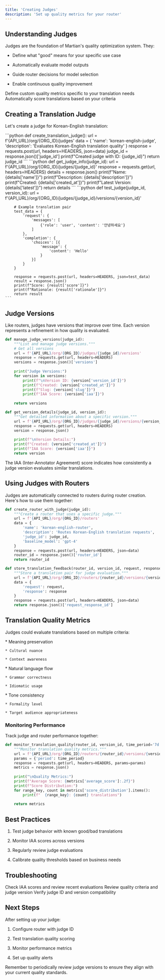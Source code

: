 ```yaml
---
title: 'Creating Judges'
description: 'Set up quality metrics for your router'
---
```


## Understanding Judges

Judges are the foundation of Martian's quality optimization system. They:

* Define what "good" means for your specific use case

* Automatically evaluate model outputs

* Guide router decisions for model selection

* Enable continuous quality improvement

<CardGroup cols={2}>
  <Card title="Quality Definition" icon="scale-balanced">
    Define custom quality metrics specific to your translation needs
  </Card>

  <Card title="Automatic Evaluation" icon="robot">
    Automatically score translations based on your criteria
  </Card>
</CardGroup>

## Creating a Translation Judge

Let's create a judge for Korean-English translation:

<Steps>
  <Step title="Create Basic Judge">
    ```python
    def create_translation_judge():
        url = f'{API_URL}/org/{ORG_ID}/judges'
        data = {
            'name': 'korean-english-judge',
            'description': 'Evaluates Korean-English translation quality'
        }
        response = requests.post(url, headers=HEADERS, json=data)
        judge_id = response.json()['judge_id']
        print(f"Created judge with ID: {judge_id}")
        return judge_id
    ```
  </Step>

  <Step title="Get Judge Details">
    ```python
    def get_judge_info(judge_id):
        url = f'{API_URL}/org/{ORG_ID}/judges/{judge_id}'
        response = requests.get(url, headers=HEADERS)
        details = response.json()
        print(f"Name: {details['name']}")
        print(f"Description: {details['description']}")
        print(f"Created: {details['created_at']}")
        print(f"Latest Version: {details['latest']}")
        return details
    ```
  </Step>

  <Step title="Test Judge">
    ```python
    def test_judge(judge_id, version_id):
        url = f'{API_URL}/org/{ORG_ID}/judges/{judge_id}/versions/{version_id}'
        
        # Example translation pair
        test_data = {
            'request': {
                'messages': [
                    {'role': 'user', 'content': '안녕하세요'}
                ]
            },
            'completion': {
                'choices': [{
                    'message': {
                        'content': 'Hello'
                    }
                }]
            }
        }
        
        response = requests.post(url, headers=HEADERS, json=test_data)
        result = response.json()
        print(f"Score: {result['score']}")
        print(f"Rationale: {result['rationale']}")
        return result
    ```
  </Step>
</Steps>

## Judge Versions

Like routers, judges have versions that improve over time. Each version represents a refinement in how quality is evaluated.

```python
def manage_judge_versions(judge_id):
    """List and manage judge versions."""
    # Get all versions
    url = f'{API_URL}/org/{ORG_ID}/judges/{judge_id}/versions'
    response = requests.get(url, headers=HEADERS)
    versions = response.json()['versions']
    
    print("Judge Versions:")
    for version in versions:
        print(f"\nVersion ID: {version['version_id']}")
        print(f"Created: {version['created_at']}")
        print(f"Slug: {version['slug']}")
        print(f"IAA Score: {version['iaa']}")
        
    return versions

def get_version_details(judge_id, version_id):
    """Get detailed information about a specific version."""
    url = f'{API_URL}/org/{ORG_ID}/judges/{judge_id}/versions/{version_id}'
    response = requests.get(url, headers=HEADERS)
    version = response.json()
    
    print(f"\nVersion Details:")
    print(f"Created: {version['created_at']}")
    print(f"IAA Score: {version['iaa']}")
    return version
```

<Note>
  The IAA (Inter-Annotator Agreement) score indicates how consistently a judge version evaluates similar translations.
</Note>

## Using Judges with Routers

Judges are automatically connected to routers during router creation. Here's how to use them together:

```python
def create_router_with_judge(judge_id):
    """Create a router that uses a specific judge."""
    url = f'{API_URL}/org/{ORG_ID}/routers'
    data = {
        'name': 'korean-english-router',
        'description': 'Routes Korean-English translation requests',
        'judge_id': judge_id,
        'baseline_model': 'gpt-4'
    }
    response = requests.post(url, headers=HEADERS, json=data)
    router_id = response.json()['router_id']
    return router_id

def store_translation_feedback(router_id, version_id, request, response):
    """Store a translation pair for judge evaluation."""
    url = f'{API_URL}/org/{ORG_ID}/routers/{router_id}/versions/{version_id}/response'
    data = {
        'request': request,
        'response': response
    }
    response = requests.post(url, headers=HEADERS, json=data)
    return response.json()['request_response_id']
```

## Translation Quality Metrics

Judges could evaluate translations based on multiple criteria:

<AccordionGroup>
  <Accordion title="Accuracy">
    * Meaning preservation

    * Cultural nuance

    * Context awareness
  </Accordion>

  <Accordion title="Fluency">
    * Natural language flow

    * Grammar correctness

    * Idiomatic usage
  </Accordion>

  <Accordion title="Style">
    * Tone consistency

    * Formality level

    * Target audience appropriateness
  </Accordion>
</AccordionGroup>

### Monitoring Performance

Track judge and router performance together:

```python
def monitor_translation_quality(router_id, version_id, time_period='7d'):
    """Monitor translation quality metrics."""
    url = f'{API_URL}/org/{ORG_ID}/routers/{router_id}/versions/{version_id}/metrics'
    params = {'period': time_period}
    response = requests.get(url, headers=HEADERS, params=params)
    metrics = response.json()
    
    print("\nQuality Metrics:")
    print(f"Average Score: {metrics['average_score']:.2f}")
    print(f"Score Distribution:")
    for range_key, count in metrics['score_distribution'].items():
        print(f"  {range_key}: {count} translations")
        
    return metrics
```

## Best Practices

1. Test judge behavior with known good/bad translations

2. Monitor IAA scores across versions

3. Regularly review judge evaluations

4. Calibrate quality thresholds based on business needs

## Troubleshooting

<AccordionGroup>
  <Accordion title="Inconsistent Scores">
    Check IAA scores and review recent evaluations
  </Accordion>

  <Accordion title="Low Quality Scores">
    Review quality criteria and judge version
  </Accordion>

  <Accordion title="Integration Issues">
    Verify judge ID and version compatibility
  </Accordion>
</AccordionGroup>

## Next Steps

After setting up your judge:

1. Configure router with judge ID

2. Test translation quality scoring

3. Monitor performance metrics

4. Set up quality alerts

<Note>
  Remember to periodically review judge versions to ensure they align with your current quality standards.
</Note>